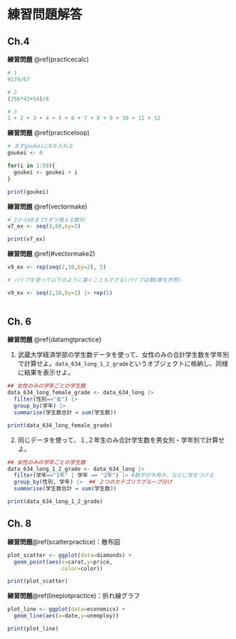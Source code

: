 # 練習問題解答 {#practiceanswer}


## Ch.4

**練習問題** \@ref(practicecalc)

```r
# 1
9179/67

# 2
(256*43+54)/8

# 3
1 + 2 + 3 + 4 + 5 + 6 + 7 + 8 + 9 + 10 + 11 + 12

```

**練習問題** \@ref(practiceloop)

```r
# まずgoukeiに0を入れる
goukei <- 0

for(i in 1:50){
  goukei <- goukei + i
}

print(goukei)
```

**練習問題** \@ref(vectormake)

```r
# 3から60まで3ずつ増える数列
v7_ex <- seq(3,60,by=3)

print(v7_ex)

```

**練習問題** \@ref(#vectormake2)

```r
v9_ex <- rep(seq(2,10,by=2), 5)

# パイプを使って以下のように書くこともできる(パイプは第6章を参照)

v9_ex <- seq(2,10,by=2) |> rep(5)
  
```




## Ch. 6

**練習問題** \@ref{datamgtpractice}

1. 武蔵大学経済学部の学生数データを使って、女性のみの合計学生数を学年別で計算せよ。`data_634_long_1_2_grade`というオブジェクトに格納し、同様に結果を表示せよ。

```r
## 女性のみの学年ごとの学生数
data_634_long_female_grade <- data_634_long |>
  filter(性別=="女") |>
  group_by(学年) |>
  summarise(学生数合計 = sum(学生数))

print(data_634_long_female_grade)
```

2. 同じデータを使って、１,２年生のみ合計学生数を男女別・学年別で計算せよ。

```r
## 女性のみの学年ごとの学生数
data_634_long_1_2_grade <- data_634_long |>
  filter(学年=="1年" | 学年 == "2年") |> #数字が半角か、などに気をつける
  group_by(性別, 学年) |>  ## ２つのカテゴリでグループ分け
  summarise(学生数合計 = sum(学生数))

print(data_634_long_1_2_grade)
```

## Ch. 8

**練習問題**\@ref(scatterpractice)：散布図

```r
plot_scatter <- ggplot(data=diamonds) + 
  geom_point(aes(x=carat,y=price, 
                 color=color))

print(plot_scatter)
```

**練習問題**\@ref(lineplotpractice)：折れ線グラフ

```r
plot_line <- ggplot(data=economics) + 
  geom_line(aes(x=date,y=unemploy))
```

```r
print(plot_line)
```